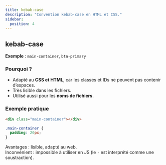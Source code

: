 ```yaml
---
title: kebab-case
description: "Convention kebab-case en HTML et CSS."
sidebar:
  position: 4
---
```


## kebab-case

**Exemple** : `main-container`, `btn-primary`  

### Pourquoi ?  
- Adapté au **CSS et HTML**, car les classes et IDs ne peuvent pas contenir d’espaces.  
- Très lisible dans les fichiers.  
- Utilisé aussi pour les **noms de fichiers**.  

### Exemple pratique

```html
<div class="main-container"></div>
```

```css
.main-container {
  padding: 20px;
}
```

Avantages : lisible, adapté au web.  
Inconvénient : impossible à utiliser en JS (le `-` est interprété comme une soustraction).  
